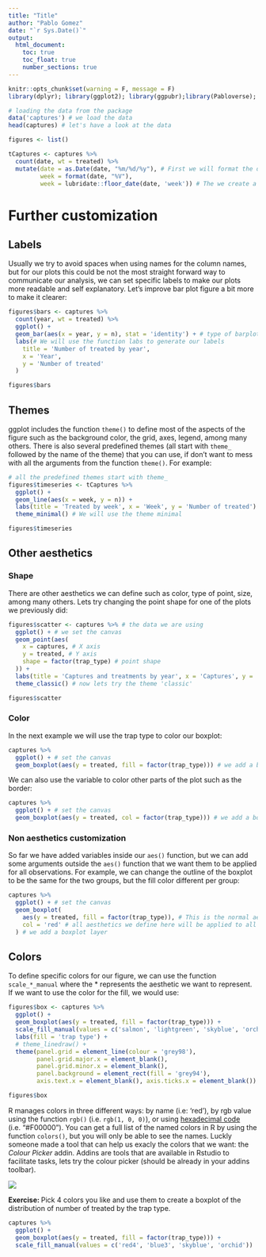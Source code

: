 ```yaml
---
title: "Title"
author: "Pablo Gomez"
date: "`r Sys.Date()`"
output:
  html_document:
    toc: true
    toc_float: true
    number_sections: true
---
```


```r
knitr::opts_chunk$set(warning = F, message = F)
library(dplyr); library(ggplot2); library(ggpubr);library(Pabloverse); library(STNet)

# loading the data from the package
data('captures') # we load the data
head(captures) # let's have a look at the data
```

```r
figures <- list()

tCaptures <- captures %>% 
  count(date, wt = treated) %>% 
  mutate(date = as.Date(date, "%m/%d/%y"), # First we will format the date
         week = format(date, "%V"),
         week = lubridate::floor_date(date, 'week')) # The we create a variable formatting the date as week of the year
```



# Further customization

## Labels

Usually we try to avoid spaces when using names for the column names, but for our plots this could be not the most straight forward way to communicate our analysis, we can set specific labels to make our plots more readable and self explanatory. Let's improve bar plot figure a bit more to make it clearer:

```r
figures$bars <- captures %>% 
  count(year, wt = treated) %>% 
  ggplot() +
  geom_bar(aes(x = year, y = n), stat = 'identity') + # type of barplot
  labs(# We will use the function labs to generate our labels
    title = 'Number of treated by year',
    x = 'Year',
    y = 'Number of treated'
  )

figures$bars
```

## Themes

ggplot includes the function `theme()` to define most of the aspects of the figure such as the background color, the grid, axes, legend, among many others. There is also several predefined themes (all start with `theme_` followed by the name of the theme) that you can use, if don't want to mess with all the arguments from the function `theme()`. For example:

```r
# all the predefined themes start with theme_
figures$timeseries <- tCaptures %>% 
  ggplot() +
  geom_line(aes(x = week, y = n)) +
  labs(title = 'Treated by week', x = 'Week', y = 'Number of treated') +
  theme_minimal() # We will use the theme minimal

figures$timeseries
```

## Other aesthetics

### Shape

There are other aesthetics we can define such as color, type of point, size, among many others. Lets try changing the point shape for one of the plots we previously did:

```r
figures$scatter <- captures %>% # the data we are using
  ggplot() + # we set the canvas
  geom_point(aes(
    x = captures, # X axis
    y = treated, # Y axis
    shape = factor(trap_type) # point shape
  )) +
  labs(title = 'Captures and treatments by year', x = 'Captures', y = 'Treated', shape = 'Trap type') +
  theme_classic() # now lets try the theme 'classic'

figures$scatter
```

### Color

In the next example we will use the trap type to color our boxplot:

```r
captures %>% 
  ggplot() + # set the canvas
  geom_boxplot(aes(y = treated, fill = factor(trap_type))) # we add a boxplot layer
```

We can also use the variable to color other parts of the plot such as the border:

```r
captures %>% 
  ggplot() + # set the canvas
  geom_boxplot(aes(y = treated, col = factor(trap_type))) # we add a boxplot layer
```

### Non aesthetics customization

So far we have added variables inside our `aes()` function, but we can add some arguments outside the `aes()` function that we want them to be applied for all observations. For example, we can change the outline of the boxplot to be the same for the two groups, but the fill color different per group:

```r
captures %>% 
  ggplot() + # set the canvas
  geom_boxplot(
    aes(y = treated, fill = factor(trap_type)), # This is the normal aesthetics we define
    col = 'red' # all aesthetics we define here will be applied to all th ebservations
  ) # we add a boxplot layer
```

## Colors

To define specific colors for our figure, we can use the function `scale_*_manual` where the * represents the aesthetic we want to represent. If we want to use the color for the fill, we would use:

```r
figures$box <- captures %>% 
  ggplot() +
  geom_boxplot(aes(y = treated, fill = factor(trap_type))) +
  scale_fill_manual(values = c('salmon', 'lightgreen', 'skyblue', 'orchid')) +
  labs(fill = 'trap type') +
  # theme_linedraw() +
  theme(panel.grid = element_line(colour = 'grey98'), 
        panel.grid.major.x = element_blank(), 
        panel.grid.minor.x = element_blank(), 
        panel.background = element_rect(fill = 'grey94'), 
        axis.text.x = element_blank(), axis.ticks.x = element_blank())

figures$box
```


R manages colors in three different ways: by name (i.e: 'red'), by rgb value using the function `rgb()` (i.e. `rgb(1, 0, 0)`), or using [hexadecimal code](https://marketing.istockphoto.com/blog/hex-colors-guide/) (i.e. "#F00000"). You can get a full list of the named colors in R by using the function `colors()`, but you will only be able to see the names. Luckly someone made a tool that can help us exacly the colors that we want: the *Colour Picker* addin. Addins are tools that are available in Rstudio to facilitate tasks, lets try the colour picker (should be already in your addins toolbar).

![](img/1c_colPicker.gif)

**Exercise: ** Pick 4 colors you like and use them to create a boxplot of the distribution of number of treated by the trap type.

```r
captures %>% 
  ggplot() +
  geom_boxplot(aes(y = treated, fill = factor(trap_type))) +
  scale_fill_manual(values = c('red4', 'blue3', 'skyblue', 'orchid'))
```
